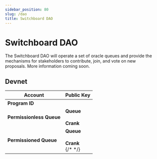 ```yaml
---
sidebar_position: 80
slug: /dao
title: Switchboard DAO
---
```



# Switchboard DAO

The Switchboard DAO will operate a set of oracle queues and provide the mechanisms for stakeholders to contribute, join, and vote on new proposals. More information coming soon.

## Devnet

<table>
  <thead>
    <tr>
      <th>Account</th>
      <th>Public Key</th>
    </tr>
  </thead>
  <tbody>
    <tr>
      <td>
        <b>Program ID</b>
      </td>
      <td>
        <PublicKeyButton publicKey="2TfB33aLaneQb5TNVwyDz3jSZXS6jdW2ARw1Dgf84XCG" />
      </td>
    </tr>
    <tr>
      <td>
        <b>Permissionless Queue</b>
      </td>
      <td>
        <b>Queue</b>
        <br />
        <PublicKeyButton publicKey="B4yBQ3hYcjnrNLxUnauJqwpFJnjtm7s8gHybgkAdgXhQ" />
        <br />
        <b>Crank</b>
        <br />
        <PublicKeyButton publicKey="HX2oLYGqThai8i6hvEm9B4y5pAkLXLyryps13195BSAz" />
      </td>
    </tr>
    <tr>
      <td>
        <b>Permissioned Queue</b>
      </td>
      <td>
        <b>Queue</b>
        <br />
        <PublicKeyButton publicKey="GhYg3R1V6DmJbwuc57qZeoYG6gUuvCotUF1zU3WCj98U" />
        <br />
        <b>Crank</b>
        <br />
        {/* <PublicKeyButton publicKey="" /> */}
      </td>
    </tr>
  </tbody>
</table>
